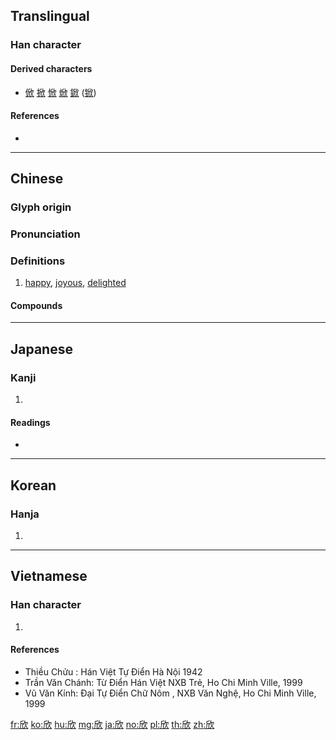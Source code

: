 {{also|忻}}
==Translingual==

===Han character===
{{Han char|rn=76|rad=欠|as=04|sn=8|four=77282|canj=HLNO|ids=⿰斤欠}}

====Derived characters====
* [[俽]] [[掀]] [[惞]] [[焮]] [[鍁]] ([[锨]])

====References====
* {{Han ref|kx=0566.040|dkj=16008|dj=0954.160|hdz=32135.120|uh=6B23}}

----

==Chinese==
{{zh-forms}}

===Glyph origin===
{{Han etym}}

===Pronunciation===
{{zh-pron
|m=xīn
|c=jan1
|h=pfs=hîm/hiûn
|mn=xm:hin/qz,tw,xm,zz:him/qz:herm
|mn_note=hin - literary; him/herm - vernacular
|mc=y
|oc=y
|ma=
|cat=a
}}

===Definitions===
{{zh-hanzi}}

# [[happy]], [[joyous]], [[delighted]]

====Compounds====
{{zh-der|欣然|欣慰|欣喜|欣賞}}

----

==Japanese==

===Kanji===
{{ja-kanji|grade=|rs=欠04}}

# {{defn|lang=ja|sort=欠04}}

====Readings====
* {{ja-readings|goon=[[こん]] (kon)|kanon=[[きん]] (kin)|kanyoon=[[ごん]] (gon)|kun=[[よろこぶ]] (yorokobu)}}

----

==Korean==

===Hanja===
{{ko-hanja|hangeul=흔|eumhun=|rv=heun|mr=hŭn|y=hun}}

# {{defn|lang=ko|sort=欠04}}

----

==Vietnamese==

===Han character===
{{vi-readings|rs=欠04|hanviet=[[hân]], [[hơn]], [[hoen]], [[hớn]], [[hăng]]}}

# {{defn|lang=vi|sort=欠04}}

====References====
* Thiều Chửu : Hán Việt Tự Điển Hà Nội 1942
* Trần Văn Chánh: Từ Điển Hán Việt NXB Trẻ, Ho Chi Minh Ville, 1999
* Vũ Văn Kính: Đại Tự Điển Chữ Nôm , NXB Văn Nghệ, Ho Chi Minh Ville, 1999

[[fr:欣]]
[[ko:欣]]
[[hu:欣]]
[[mg:欣]]
[[ja:欣]]
[[no:欣]]
[[pl:欣]]
[[th:欣]]
[[zh:欣]]